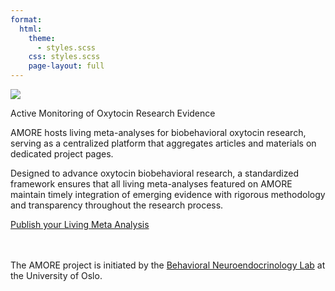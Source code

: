 ```yaml
---
format:
  html:
    theme: 
      - styles.scss
    css: styles.scss
    page-layout: full
---
```



::: {.content-section}
![](white_no_bak.png){.header-logo}

::: {.subtitle-text}
Active Monitoring of Oxytocin Research Evidence
:::

AMORE hosts living meta-analyses for biobehavioral oxytocin research, serving as a centralized platform that aggregates articles and materials on dedicated project pages. 

Designed to advance oxytocin biobehavioral research, a standardized framework ensures that all living meta-analyses featured on AMORE maintain timely integration of emerging evidence with rigorous methodology and transparency throughout the research process.


::: {.contact-buttons}
[Publish your Living Meta Analysis](https://nettskjema.no/a/492183){.primary-button target="_blank"}
:::


<div style="margin-top: 3rem;"></div>

::: {.BNL-text}
The AMORE project is initiated by the [Behavioral Neuroendocrinology Lab](https://www.sv.uio.no/psi/english/research/groups/bnl/){target="_blank"} at the University of Oslo.
:::
::: 